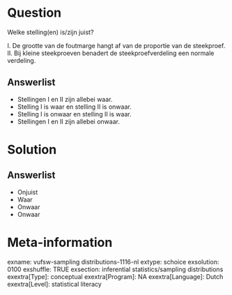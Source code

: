 Question
========
Welke stelling(en) is/zijn juist?  
  
I. De grootte van de foutmarge hangt af van de proportie van de steekproef.  
II. Bij kleine steekproeven benadert de steekproefverdeling een normale verdeling.

Answerlist
----------
* Stellingen I en II zijn allebei waar.
* Stelling I is waar en stelling II is onwaar.
* Stelling I is onwaar en stelling II is waar.
* Stellingen I en II zijn allebei onwaar.  

Solution
========

Answerlist
----------
* Onjuist
* Waar
* Onwaar
* Onwaar

Meta-information
================
exname: vufsw-sampling distributions-1116-nl
extype: schoice
exsolution: 0100
exshuffle: TRUE
exsection: inferential statistics/sampling distributions
exextra[Type]: conceptual
exextra[Program]: NA
exextra[Language]: Dutch
exextra[Level]: statistical literacy

